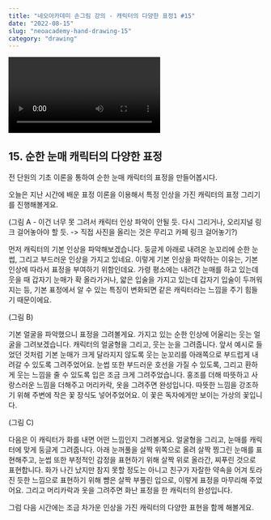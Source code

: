 ```yaml
---
title: "네오아카데미 손그림 강의 - 캐릭터의 다양한 표정1 #15"
date: "2022-08-15"
slug: "neoacademy-hand-drawing-15"
category: "drawing"
---
```


<Video 
    videoSrcURL="https://www.youtube.com/embed/_bNk9N_Lq48"
    videoTitle="네오아카데미 손그림 강의 - 캐릭터의 다양한 표정1 #15"
/>

## 15. 순한 눈매 캐릭터의 다양한 표정
전 단원의 기초 이론을 통하여 순한 눈매 캐릭터의 표정을 만들어봅시다.

오늘은 지난 시간에 배운 표정 이론을 이용해서 특정 인상을 가진 캐릭터의 표정 그리기를 진행해볼게요.

(그림 A - 이건 너무 못 그려서 캐릭터 인상 파악이 안될 듯. 다시 그리거나, 오리지널 링크 걸어놓아야 할 듯. -> 직접 사진을 올리는 것은 무리고 카페 링크 걸어놓기?)

먼저 캐릭터의 기본 인상을 파악해보겠습니다. 둥글게 아래로 내려온 눈꼬리에 순한 눈썹, 그리고 부드러운 인상을 가지고 있네요. 이렇게 기본 인상을 파악하는 이유는, 기본 인상에 따라서 표정을 부여하기 위함인데요. 가령 평소에는 내려간 눈매를 하고 있는데 웃을 때 갑자기 눈매가 확 올라가거나, 얇은 입술을 가지고 있는데 갑자기 입술이 두꺼워지는 등, 기본 표정에서 알 수 있는 특징이 변화되면 같은 캐릭터라는 느낌을 주기 힘들기 때문이에요.

(그림 B)

기본 얼굴을 파악했으니 표정을 그려볼게요.
가지고 있는 순한 인상에 어울리는 웃는 얼굴을 그려보겠습니다. 
캐릭터의 얼굴형을 그리고, 웃는 눈을 그려줍니다. 앞서 예시로 들었던 것처럼 기본 눈매가 크게 달라지지 않도록 웃는 눈꼬리를 아래쪽으로 부드럽게 내려갈 수 있도록 그려주었어요. 눈썹 또한 부드러운 호선을 가질 수 있도록, 그리고 환하게 웃는 느낌을 줄 수 있도록 입은 조금 크게 그려주었습니다. 홍조를 더해 따뜻하고 사랑스러운 느낌을 더해주고 머리카락, 옷을 그려주면 완성입니다. 
따뜻한 느낌을 강조하기 위해 주변에 작은 꽃 장식도 넣어주었어요. 이 꽃은 독자에게만 보이는 가상의 꽃입니다. 

(그림 C)

다음은 이 캐릭터가 화를 내면 어떤 느낌인지 그려볼게요. 
얼굴형을 그리고, 눈매를 캐릭터에 맞게 둥글게 그려줍니다. 아래 눈꺼풀을 살짝 위쪽으로 올려 살짝 찡그린 눈매를 표현해주고, 눈썹 또한 부정적인 감정을 표현하기 위해 살짝 위로 올라간, 찌푸린 것으로 표현합니다. 화가 나긴 났지만 참지 못할 정도는 아니고 친구가 자잘한 약속을 어겨 토라진 듯한 느낌으로 표현하기 위해 뺨은 살짝 부풀린 입으로, 이렇게 표정을 마무리해 주었어요. 그리고 머리카락과 옷을 그려주면 화난 표정을 한 캐릭터의 완성입니다.

그럼 다음 시간에는 조금 차가운 인상을 가진 캐릭터의 다양한 표현을 함께 해볼게요.